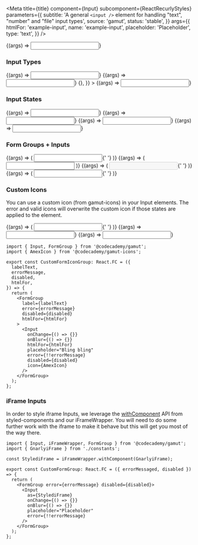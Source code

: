 

<Meta
  title={title}
  component={Input}
  subcomponent={ReactRecurlyStyles}
  parameters={{
    subtitle:
      'A general `<input />` element for handling "text", "number" and "file" input types',
    source: 'gamut',
    status: 'stable',
  }}
  args={{
    htmlFor: 'example-input',
    name: 'example-input',
    placeholder: 'Placeholder',
    type: 'text',
  }}
/>

<Canvas>
  <Story name="Input">{(args) => <Input {...args} />}</Story>
</Canvas>

<PropsTable story="Input" />

### Input Types

<Canvas>
  <Story
    name="Text"
    args={{
      htmlFor: 'example-text',
      defaultValue: 'Text',
      name: 'example-text',
      type: 'text',
      showRequired: true,
    }}
  >
    {(args) => <Input {...args} />}
  </Story>
  <Story
    name="Number"
    args={{
      htmlFor: 'example-number',
      name: 'example-number',
      type: 'number',
      defaultValue: 1,
    }}
  >
    {(args) => <Input {...args} />}
  </Story>
  <Story
    name="File"
    args={{
      htmlFor: 'example-file',
      name: 'example-file',
      type: 'file',
      value: '',
      onChange: () => {},
    }}
  >
    {(args) => <Input {...args} />}
  </Story>
</Canvas>

### Input States

<Canvas>
  <Story
    name="Error"
    args={{
      htmlFor: 'example-error',
      defaultValue: 'Error',
      name: 'example-error',
      error: true,
    }}
  >
    {(args) => <Input {...args} />}
  </Story>
  <Story
    name="Validated"
    args={{
      htmlFor: 'example-valid',
      name: 'example-placeholder',
      placeholder: 'Placeholder',
      defaultValue: 'Verified Text',
      valid: true,
    }}
  >
    {(args) => <Input {...args} />}
  </Story>
  <Story
    name="Placeholder"
    args={{
      htmlFor: 'example-placeholder',
      name: 'example-placeholder',
      placeholder: 'Placeholder',
      defaultValue: undefined,
    }}
  >
    {(args) => <Input {...args} />}
  </Story>
  <Story
    name="Disabled"
    args={{
      htmlFor: 'example-disabled',
      name: 'example-disabled',
      placeholder: 'Disabled',
      disabled: true,
      defaultValue: undefined,
    }}
  >
    {(args) => <Input {...args} />}
  </Story>
</Canvas>

### Form Groups + Inputs

<Canvas>
  <Story
    name="FormExamples"
    args={{
      htmlFor: 'example-123',
      defaultValue: '123',
      name: 'example-123',
    }}
  >
    {(args) => (
      <FormGroup label="i am a smol label">
        <Input {...args} />{' '}
      </FormGroup>
    )}
  </Story>
  <Story
    name="FormErrorExamples"
    args={{
      htmlFor: 'example-123',
      defaultValue: '123',
      name: 'example-123',
      error: true,
    }}
  >
    {(args) => (
      <FormGroup
        label="i am also smol label, but something is wrong."
        error="this is not updog."
      >
        <Input {...args} />
      </FormGroup>
    )}
  </Story>
  <Story
    name="FormLargeExample"
    args={{
      htmlFor: 'example-123',
      name: 'example-123',
      placeholder: 'Placeholder',
    }}
  >
    {(args) => (
      <FormGroup label="i am a large disabled label" labelSize="large" disabled>
        <Input disabled {...args} />{' '}
      </FormGroup>
    )}
  </Story>
  <Story
    name="FormLargeErrorExample"
    args={{
      htmlFor: 'example-123',
      defaultValue: '123',
      name: 'example-123',
      error: true,
    }}
  >
    {(args) => (
      <FormGroup
        label="i am also large label, but something is wrong."
        error="this is still not updog..."
        labelSize="large"
      >
        <Input {...args} />{' '}
      </FormGroup>
    )}
  </Story>
</Canvas>

### Custom Icons

You can use a custom icon (from gamut-icons) in your Input elements. The error and valid icons will overwrite the custom icon if those states are applied to the element.

<Canvas>
  <Story
    name="FormCustomIconExamples"
    args={{
      htmlFor: 'example-icon',
      defaultValue: 'hello...',
      name: 'example-icon',
      icon: ViewIcon,
    }}
  >
    {(args) => (
      <FormGroup label="i see all">
        <Input {...args} />{' '}
      </FormGroup>
    )}
  </Story>
  <Story
    name="CustomIcon"
    args={{
      htmlFor: 'example-custom',
      name: 'example-custom',
      placeholder: 'Bling Bling',
      defaultValue: undefined,
      icon: AmexIcon,
    }}
  >
    {(args) => <Input {...args} />}
  </Story>
  <Story
    name="CustomDisabledIcon"
    args={{
      htmlFor: 'example-custom',
      name: 'example-custom',
      placeholder: 'Ouch',
      defaultValue: undefined,
      disabled: true,
      icon: StreakIcon,
    }}
  >
    {(args) => <Input {...args} />}
  </Story>
</Canvas>

```tsx
import { Input, FormGroup } from '@codecademy/gamut';
import { AmexIcon } from '@codecademy/gamut-icons';

export const CustomFormIconGroup: React.FC = ({
  labelText,
  errorMessage,
  disabled,
  htmlFor,
}) => {
  return (
    <FormGroup
      label={labelText}
      error={errorMessage}
      disabled={disabled}
      htmlFor={htmlFor}
    >
      <Input
        onChange={() => {}}
        onBlur={() => {}}
        htmlFor={htmlFor}
        placeholder="Bling bling"
        error={!!errorMessage}
        disabled={disabled}
        icon={AmexIcon}
      />
    </FormGroup>
  );
};
```

### iFrame Inputs

In order to style iframe Inputs, we leverage the [withComponent](https://styled-components.com/docs/api) API from styled-components and our iFrameWrapper. You will need to do some further work with the iframe to make it behave but this will get you most of the way there.

```tsx
import { Input, iFrameWrapper, FormGroup } from '@codecademy/gamut';
import { GnarlyiFrame } from './constants';

const StylediFrame = iFrameWrapper.withComponent(GnarlyiFrame);

export const CustomFormGroup: React.FC = ({ errorMessaged, disabled }) => {
  return (
    <FormGroup error={errorMessage} disabled={disabled}>
      <Input
        as={StylediFrame}
        onChange={() => {}}
        onBlur={() => {}}
        placeholder="Placeholder"
        error={!!errorMessage}
      />
    </FormGroup>
  );
};
```
